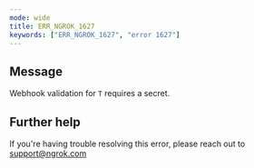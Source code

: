 ```yaml
---
mode: wide
title: ERR_NGROK_1627
keywords: ["ERR_NGROK_1627", "error 1627"]
---
```


## Message

Webhook validation for `T` requires a secret.

## Further help

If you're having trouble resolving this error, please reach out to [support@ngrok.com](mailto:support@ngrok.com?subject=Help%20with%20ERR_NGROK_1627)
